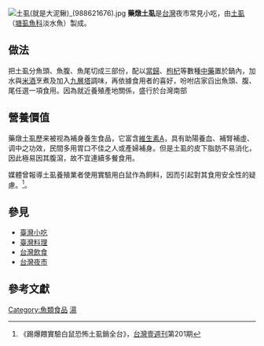 {{expand|time=2010-10-22T08:46:36+00:00}}
[[File:土虱(就是大泥鳅)_(988621676).jpg|thumb]]
'''藥燉土虱'''是[[台灣|台灣]]夜市常見小吃，由[[土虱|土虱]]（[[塘虱魚科|塘虱魚科]]淡水魚）製成。

==做法==
把土虱分魚頭、魚腹、魚尾切成三部份，配以[[當歸|當歸]]、[[枸杞|枸杞]]等數種[[中藥|中藥]]置於鍋內，加水與[[米酒|米酒]]烹煮及加入[[九層塔|九層塔]]調味，再依據食用者的喜好，吩咐店家舀出魚頭、腹、尾任選一項食用。因為就近養殖產地關係，盛行於台灣南部

==營養價值==
藥燉土虱歷来被视為補身養生食品，它富含[[維生素A|維生素A]]，具有助陽養血、補腎補虛、调中之功效，民間多用胃口不佳之人或產婦補身。但是土虱的皮下脂肪不易消化，因此極易因其腹瀉，故不宜連續多餐食用。

媒體曾報導土虱養殖業者使用實驗用白鼠作為飼料，因而引起對其食用安全性的疑慮。<ref>《踢爆餵實驗白鼠恐怖土虱銷全台》，[[台灣壹週刊|台灣壹週刊]]第201期</ref>。

== 參見 ==
* [[臺灣小吃|臺灣小吃]]
* [[臺灣料理|臺灣料理]]
* [[台灣飲食|台灣飲食]]
* [[台灣夜市|台灣夜市]]

==參考文獻==
<div class="references-small">
<references></references>
</div>

[[Category:魚類食品|Category:魚類食品]]
[[Category:台灣小吃|湯]]